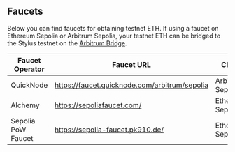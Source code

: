 ## Faucets

Below you can find faucets for obtaining testnet ETH. If using a faucet on Ethereum Sepolia or Arbitrum Sepolia, your testnet ETH can be bridged to the Stylus testnet on the [Arbitrum Bridge](https://bridge.arbitrum.io/).

| Faucet Operator    | Faucet URL                                    | Chain            |
| ------------------ | --------------------------------------------- | ---------------- |
| QuickNode          | https://faucet.quicknode.com/arbitrum/sepolia | Arbitrum Sepolia |
| Alchemy            | https://sepoliafaucet.com/                    | Ethereum Sepolia |
| Sepolia PoW Faucet | https://sepolia-faucet.pk910.de/              | Ethereum Sepolia |
